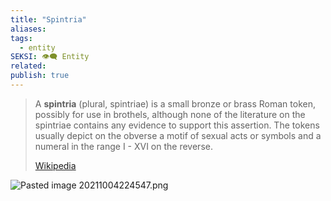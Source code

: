```yaml
---
title: "Spintria"
aliases: 
tags:
  - entity
SEKSI: 👁️‍🗨️ Entity
related:
publish: true
---
```



> A **spintria** (plural, spintriae) is a small bronze or brass Roman token, possibly for use in brothels, although none of the literature on the spintriae contains any evidence to support this assertion. The tokens usually depict on the obverse a motif of sexual acts or symbols and a numeral in the range I - XVI on the reverse.
>
> [Wikipedia](https://en.wikipedia.org/wiki/Spintria)

<img src="/content/Images/Pasted image 20211004224547.png" alt="Pasted image 20211004224547.png" className="max-w-full h-auto border border-gray-700 my-3 rounded" />
